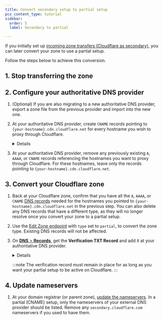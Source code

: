 ```yaml
---
title: Convert secondary setup to partial setup
pcx_content_type: tutorial
sidebar:
  order: 5
  label: Secondary to partial

---
```




If you initially set up [incoming zone transfers (Cloudflare as secondary)](/dns/zone-setups/zone-transfers/cloudflare-as-secondary/setup/), you can later convert your zone to use a <GlossaryTooltip term="partial setup">partial setup</GlossaryTooltip>.

Follow the steps below to achieve this conversion.

## 1. Stop transferring the zone

<Render file="secondary-conversion-unlink" />

## 2. Configure your authoritative DNS provider

1. (Optional) If you are also migrating to a new authoritative DNS provider, export a zone file from the previous provider and import into the new one.
2. At your authoritative DNS provider, create `CNAME` records pointing to `{your-hostname}.cdn.cloudflare.net` for every hostname you wish to proxy through Cloudflare.

    <Details header="Example CNAME record at authoritative DNS provider">

    The `CNAME` record for `www.example.com` would be:

    ```txt
    www.example.com CNAME www.example.com.cdn.cloudflare.net
    ```
    </Details>

3. At your authoritative DNS provider, remove any previously existing `A`, `AAAA`, or `CNAME` records referencing the hostnames you want to proxy through Cloudflare. For these hostnames, leave only the records pointing to `{your-hostname}.cdn.cloudflare.net`.

## 3. Convert your Cloudflare zone

1. Back at your Cloudflare zone, confirm that you have all the `A`, `AAAA`, or `CNAME` [DNS records](/dns/manage-dns-records/how-to/create-dns-records/) needed for the hostnames you pointed to `{your-hostname}.cdn.cloudflare.net` in the previous step. You can also delete any DNS records that have a different type, as they will no longer resolve once you convert your zone to a partial setup.
2. Use the [Edit Zone endpoint](/api/operations/zones-0-patch) with `type` set to `partial`, to convert the zone type. Existing DNS records will not be affected.
3. On [**DNS** > **Records**](https://dash.cloudflare.com/?to=/:account/:zone/dns/records), get the **Verification TXT Record** and add it at your authoritative DNS provider.

    <Details header="Example verification record">

    A verification record for `sub.example.com` might be:

    | Type | Name                            | Content             |
    | ---- | ------------------------------- | ------------------- |
    | TXT  | `cloudflare-verify.sub.example.com` | 966215192-518620144 |

    If your authoritative DNS provider automatically appends DNS record `name` fields with your domain, make sure to only insert `cloudflare-verify` as the record name. Otherwise, it may result in an incorrect record name, such as `cloudflare-verify.sub.example.com.sub.example.com`.

    After creating the record, you can use this [Dig Web Interface link](https://digwebinterface.com/?type=TXT&ns=auth&nameservers=) to search (`dig`) for `cloudflare-verify.<YOUR DOMAIN>` and validate if it is working.

    </Details>

    :::note
    The verification record must remain in place for as long as you want your partial setup to be active on Cloudflare.
    :::

## 4. Update nameservers

1. At your domain registrar (or parent zone), [update the nameservers](/dns/nameservers/update-nameservers/). In a partial (CNAME) setup, only the nameservers of your external DNS provider should be listed. Remove any `secondary.cloudflare.com` nameservers if you used to have them.